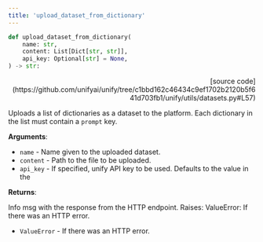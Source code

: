```yaml
---
title: 'upload_dataset_from_dictionary'
---
```


```python
def upload_dataset_from_dictionary(
    name: str,
    content: List[Dict[str, str]],
    api_key: Optional[str] = None,
) -> str:
```

<p align="right">[source code](https://github.com/unifyai/unify/tree/c1bbd162c46434c9ef1702b2120b5f641d703fb1/unify/utils/datasets.py#L57)</p>

Uploads a list of dictionaries as a dataset to the platform.
Each dictionary in the list must contain a `prompt` key.

**Arguments**:

- `name` - Name given to the uploaded dataset.
- `content` - Path to the file to be uploaded.
- `api_key` - If specified, unify API key to be used. Defaults to the value in the



**Returns**:

Info msg with the response from the HTTP endpoint.
Raises:
ValueError: If there was an HTTP error.
- `ValueError` - If there was an HTTP error.